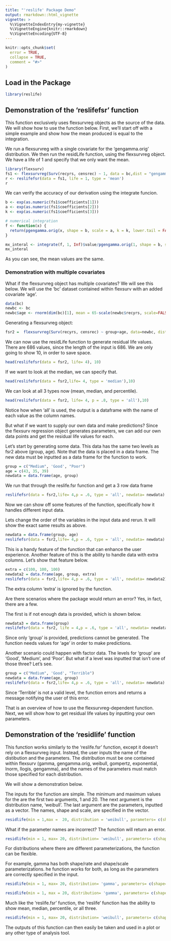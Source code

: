 ```yaml
---
title: "'reslife' Package Demo"
output: rmarkdown::html_vignette
vignette: >
  %\VignetteIndexEntry{my-vignette}
  %\VignetteEngine{knitr::rmarkdown}
  %\VignetteEncoding{UTF-8}
---
```


```r
knitr::opts_chunk$set(
  error = TRUE,
  collapse = TRUE,
  comment = "#>"
)
```
## Load in the Package
```r
library(reslife)
```
## Demonstration of the 'reslifefsr' function
This function exclusively uses flexsurvreg objects as the source of the data. We will show 
how to use the function below. First, we'll start off with a simple example and show how the mean 
produced is equal to the integration. 


We run a flexsurvreg with a single covariate for the 'gengamma.orig'
distribution. We then run the residLife function, using the flexsurvreg object. 
We have a life of 1 and specify that we only want the mean.
```r
library(flexsurv)
fs1 <- flexsurvreg(Surv(recyrs, censrec) ~ 1, data = bc,dist = "gengamma.orig")
r <- reslifefsr(data = fs1, life = 1, type = 'mean')
r
```
 

We can verify the accuracy of our derivation using the integrate funcion. 
```r

b <- exp(as.numeric(fs1$coefficients[1]))
a <- exp(as.numeric(fs1$coefficients[2]))
k <- exp(as.numeric(fs1$coefficients[3]))

# numerical integration
f <- function(x) {
  return(pgengamma.orig(x, shape = b, scale = a, k = k, lower.tail = FALSE))
}

mx_interal <- integrate(f, 1, Inf)$value/pgengamma.orig(1, shape = b, scale = a, k = k, lower.tail = FALSE)
mx_interal
```

As you can see, the mean values are the same. 

### Demonstration with multiple covariates

What if the flexsurvreg object has multiple covariates? We will see this below. 
We will use the 'bc' dataset contained within flexsurv with an added covariate
'age'. 
```r
data(bc)
newbc <- bc
newbc$age <- rnorm(dim(bc)[1], mean = 65-scale(newbc$recyrs, scale=FALSE),sd = 5)
```

Generating a flexsurvreg object:
```r
fsr2 =  flexsurvreg(Surv(recyrs, censrec) ~ group+age, data=newbc, dist = 'weibull')
```

We can now use the residLife function to generate residual life values. There are 686 values,
since the length of the input is 686. We are only going to show 10, in order to save space. 

```r
head(reslifefsr(data = fsr2, life= 4), 10)
```
If we want to look at the median, we can specify that.

```r
head(reslifefsr(data = fsr2,life= 4, type = 'median'),10)
```
We can look at all 3 types now (mean, median, and percentile).

```r
head(reslifefsr(data = fsr2, life= 4, p = .8, type = 'all'),10)
```
Notice how when 'all' is used, the output is a dataframe with the name of each value 
as the column names. 

But what if we want to supply our own data and make predictions? Since the flexsurv regression
object generates parameters, we can add our own data points and get the residual life values for each. 

Let's start by generating some data. This data has the same two levels as fsr2 above (group, age).
Note that the data is placed in a data frame. The new data must be inputted as a data frame
for the function to work. 
```r
group = c("Medium", 'Good', "Poor")
age = c(43, 35, 39)
newdata = data.frame(age, group)
```

We run that through the reslife.fsr function and get a 3 row data frame

```r
reslifefsr(data = fsr2,life= 4,p = .6, type = 'all', newdata= newdata)
```

Now we can show off some features of the function, specifically how it handles 
different input data. 

Lets change the order of the variables in the input data and rerun. It will show the exact same 
results as above. 
```r
newdata = data.frame(group, age)
reslifefsr(data = fsr2,life= 4,p = .6, type = 'all', newdata= newdata)
```

This is a handy feature of the function that can enhance the user experience. Another feature of this is the 
ability to handle data with extra columns. Let's show that feature below. 

```r
extra = c(100, 100, 100)
newdata2 = data.frame(age, group, extra)
reslifefsr(data = fsr2,life= 4,p = .6, type = 'all', newdata= newdata2)
```

The extra column 'extra' is ignored by the function. 

Are there scenarios where the package would return an error? Yes, in fact, there are a few. 

The first is if not enough data is provided, which is shown below. 
```r
newdata3 = data.frame(group)
reslifefsr(data = fsr2, life = 4,p = .6, type = 'all', newdata= newdata3)
```

Since only 'group' is provided, predictions cannot be generated. The function needs values for 
'age' in order to make predictions. 

Another scenario could happen with factor data. The levels for 'group' are 'Good', 'Medium',
and 'Poor'. But what if a level was inputted that isn't one of those three? Let's see.

```r
group = c("Medium", 'Good', "Terrible")
newdata = data.frame(age, group)
reslifefsr(data = fsr2,life= 4,p = .6, type = 'all', newdata= newdata)
```

Since 'Terrible' is not a valid level, the function errors and returns a message notifying the user of
this error. 

That is an overview of how to use the flexsurvreg-dependent function. Next, we will show how to get 
residual life values by inputting your own parameters. 

## Demonstration of the 'residlife' function

This function works similarly to the 'reslife.fsr' function, except it doesn't rely on a flexsurvreg input. 
Instead, the user inputs the name of the distibution and the parameters. The distribution must be one contained 
within flexsurv (gamma, gengamma.orig, weibull, gompertz, exponential, lnorm, llogis, gengamma), and the names of the parameters must match those specified for each distribution. 

We will show a demonstration below. 

The inputs for the function are simple. The minimum and maximum values for the are the first two arguments,
1 and 20. The next argument is the distribution name, 'weibull'. The last argument are the parameters, 
inputted as a vector. The names, shape and scale, are specified in the vector. 
```r
residlife(min = 1,max =  20, distribution = 'weibull', parameters= c(shape= .9, scale = 2.2))
```

What if the parameter names are incorrect? The function will return an error. 

```r
residlife(min = 1, max= 20, distribution= 'weibull', parameters= c(shape= .9, not_scale = 2.2))
```

For distributions where there are different parameterizations, the function can be flexible.

For example, gamma has both shape/rate and shape/scale parameterizations. he function works for 
both, as long as the parameters are correctly specified in the input. 

```r
residlife(min = 1, max= 20, distribution= 'gamma', parameters= c(shape= .9, scale = 2.2))
```

```r
residlife(min = 1, max = 20, distribution= 'gamma', parameters= c(shape= .9, rate = 1/2.2))
```

Much like the 'reslife.fsr' function, the 'reslife' function has the ability to show mean, median,
percentile, or all three. 

```r
residlife(min = 1, max= 20, distribution= 'weibull', parameters= c(shape= .9, scale = 2.2), p = .7, type = 'all')
```

The outputs of this function can then easily be taken and used in a plot or any other type of
analysis tool. 

